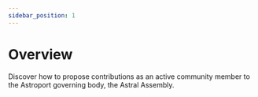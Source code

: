 ```yaml
---
sidebar_position: 1
---
```



# Overview

Discover how to propose contributions as an active community member to the Astroport governing body, the Astral Assembly.

<Cards
    title="Govern"
/>